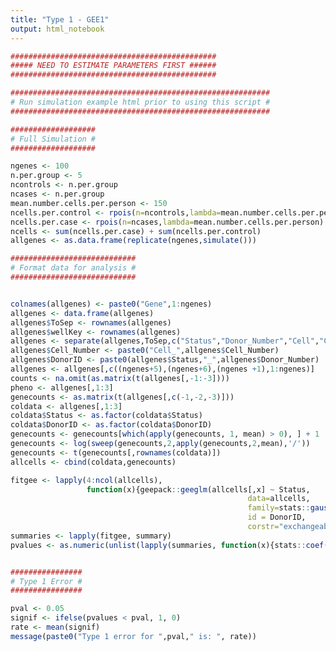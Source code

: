 ---
title: "Type 1 - GEE1"
output: html_notebook
---

```{r}
##############################################
##### NEED TO ESTIMATE PARAMETERS FIRST ######
##############################################

##########################################################
# Run simulation example html prior to using this script #
##########################################################

###################
# Full Simulation #
###################

ngenes <- 100
n.per.group <- 5
ncontrols <- n.per.group
ncases <- n.per.group
mean.number.cells.per.person <- 150
ncells.per.control <- rpois(n=ncontrols,lambda=mean.number.cells.per.person)
ncells.per.case <- rpois(n=ncases,lambda=mean.number.cells.per.person)
ncells <- sum(ncells.per.case) + sum(ncells.per.control)
allgenes <- as.data.frame(replicate(ngenes,simulate()))

############################
# Format data for analysis #
############################


colnames(allgenes) <- paste0("Gene",1:ngenes)
allgenes <- data.frame(allgenes)
allgenes$ToSep <- rownames(allgenes)
allgenes$wellKey <- rownames(allgenes)
allgenes <- separate(allgenes,ToSep,c("Status","Donor_Number","Cell","Cell_Number"),sep="_")
allgenes$Cell_Number <- paste0("Cell_",allgenes$Cell_Number)
allgenes$DonorID <- paste0(allgenes$Status,"_",allgenes$Donor_Number)
allgenes <- allgenes[,c((ngenes+5),(ngenes+6),(ngenes +1),1:ngenes)]
counts <- na.omit(as.matrix(t(allgenes[,-1:-3])))
pheno <- allgenes[,1:3]
genecounts <- as.matrix(t(allgenes[,c(-1,-2,-3)]))
coldata <- allgenes[,1:3]
coldata$Status <- as.factor(coldata$Status)
coldata$DonorID <- as.factor(coldata$DonorID)
genecounts <- genecounts[which(apply(genecounts, 1, mean) > 0), ] + 1
genecounts <- log(sweep(genecounts,2,apply(genecounts,2,mean),'/'))
genecounts <- t(genecounts[,rownames(coldata)])
allcells <- cbind(coldata,genecounts)

fitgee <- lapply(4:ncol(allcells),
                 function(x){geepack::geeglm(allcells[,x] ~ Status,
                                                     data=allcells,
                                                     family=stats::gaussian(link="identity"),
                                                     id = DonorID,
                                                     corstr="exchangeable")})
summaries <- lapply(fitgee, summary)
pvalues <- as.numeric(unlist(lapply(summaries, function(x){stats::coef(x)[2,4]})))


################
# Type 1 Error #
################

pval <- 0.05
signif <- ifelse(pvalues < pval, 1, 0)
rate <- mean(signif)
message(paste0("Type 1 error for ",pval," is: ", rate))

```

